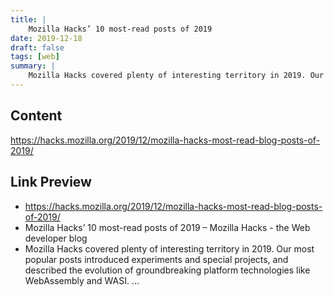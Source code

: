```yaml
---
title: |
    Mozilla Hacks’ 10 most-read posts of 2019
date: 2019-12-18
draft: false
tags: [web]
summary: |
    Mozilla Hacks covered plenty of interesting territory in 2019. Our most popular posts introduced experiments and special projects, and described the evolution of groundbreaking platform technologies like WebAssembly and WASI. ...
---
```


## Content

https://hacks.mozilla.org/2019/12/mozilla-hacks-most-read-blog-posts-of-2019/

## Link Preview

- https://hacks.mozilla.org/2019/12/mozilla-hacks-most-read-blog-posts-of-2019/
- Mozilla Hacks’ 10 most-read posts of 2019 – Mozilla Hacks - the Web developer blog
- Mozilla Hacks covered plenty of interesting territory in 2019. Our most popular posts introduced experiments and special projects, and described the evolution of groundbreaking platform technologies like WebAssembly and WASI. ...

